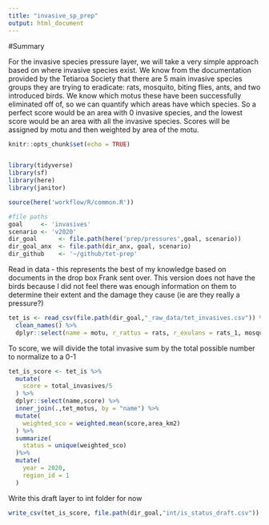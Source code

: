 ```yaml
---
title: "invasive_sp_prep"
output: html_document
---
```


#Summary 

For the invasive species pressure layer, we will take a very simple approach based on where invasive species exist. We know from the documentation provided by the Tetiaroa Society that there are 5 main invasive species groups they are trying to eradicate: rats, mosquito, biting flies, ants, and two introduced birds. We know which motus these have been successfully eliminated off of, so we can quantify which areas have which species. So a perfect score would be an area with 0 invasive species, and the lowest score would be an area with all the invasive species. Scores will be assigned by motu and then weighted by area of the motu. 

```r
knitr::opts_chunk$set(echo = TRUE)


library(tidyverse)
library(sf)
library(here)
library(janitor)

source(here('workflow/R/common.R'))

#file paths
goal     <- 'invasives'
scenario <- 'v2020'
dir_goal      <- file.path(here('prep/pressures',goal, scenario))
dir_goal_anx  <- file.path(dir_anx, goal, scenario)
dir_github    <- '~/github/tet-prep'

```

Read in data - this represents the best of my knowledge based on documents in the drop box Frank sent over. This version does not have the birds because I did not feel there was enough information on them to determine their extent and the damage they cause (ie are they really a pressure?)

```r

tet_is <- read_csv(file.path(dir_goal,"_raw_data/tet_invasives.csv")) %>% 
  clean_names() %>% 
  dplyr::select(name = motu, r_rattus = rats, r_exulans = rats_1, mosquitos,biting_midges, ants, total_invasives)


```

To score, we will divide the total invasive sum by the total possible number to normalize to a 0-1 

```r

tet_is_score <- tet_is %>% 
  mutate(
    score = total_invasives/5
  ) %>%
  dplyr::select(name,score) %>% 
  inner_join(.,tet_motus, by = "name") %>% 
  mutate(
    weighted_sco = weighted.mean(score,area_km2)
  ) %>% 
  summarize(
    status = unique(weighted_sco)
  )%>% 
  mutate(
    year = 2020,
    region_id = 1
  )


```

Write this draft layer to int folder for now
```r

write_csv(tet_is_score, file.path(dir_goal,"int/is_status_draft.csv"))

```

